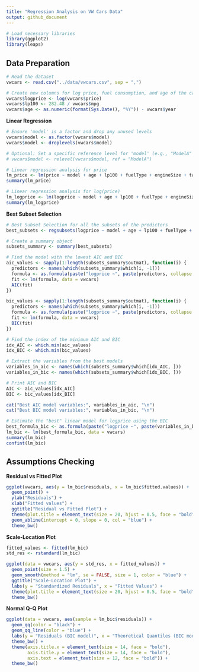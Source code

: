 ```yaml
---
title: "Regression Analysis on VW Cars Data"
output: github_document
---
```


```r
# Load necessary libraries
library(ggplot2)
library(leaps)
```

## Data Preparation

```r
# Read the dataset
vwcars <- read.csv("../data/vwcars.csv", sep = ",")

# Create new columns for log price, fuel consumption, and age of the car
vwcars$logprice <- log(vwcars$price)
vwcars$lp100 <- 282.48 / vwcars$mpg
vwcars$age <- as.numeric(format(Sys.Date(), "%Y")) - vwcars$year

```
**Linear Regression**
```r

# Ensure 'model' is a factor and drop any unused levels
vwcars$model <- as.factor(vwcars$model)
vwcars$model <- droplevels(vwcars$model)

# Optional: Set a specific reference level for 'model' (e.g., "ModelA" as reference)
# vwcars$model <- relevel(vwcars$model, ref = "ModelA")

# Linear regression analysis for price
lm_price <- lm(price ~ model + age + lp100 + fuelType + engineSize + tax + transmission + mileage, data = vwcars)
summary(lm_price)

# Linear regression analysis for log(price)
lm_logprice <- lm(logprice ~ model + age + lp100 + fuelType + engineSize + tax + transmission + mileage, data = vwcars)
summary(lm_logprice)

```
**Best Subset Selection**
```r
# Best Subset Selection for all the subsets of the predictors
best_subsets <- regsubsets(logprice ~ model + age + lp100 + fuelType + engineSize + tax + transmission + mileage, data = vwcars, nvmax = NULL)

# Create a summary object
subsets_summary <- summary(best_subsets)

# Find the model with the lowest AIC and BIC
aic_values <- sapply(1:length(subsets_summary$outmat), function(i) {
  predictors <- names(which(subsets_summary$which[i, -1]))
  formula <- as.formula(paste("logprice ~", paste(predictors, collapse = " + ")))
  fit <- lm(formula, data = vwcars)
  AIC(fit)
})

bic_values <- sapply(1:length(subsets_summary$outmat), function(i) {
  predictors <- names(which(subsets_summary$which[i, -1]))
  formula <- as.formula(paste("logprice ~", paste(predictors, collapse = " + ")))
  fit <- lm(formula, data = vwcars)
  BIC(fit)
})

# Find the index of the minimum AIC and BIC
idx_AIC <- which.min(aic_values)
idx_BIC <- which.min(bic_values)

# Extract the variables from the best models
variables_in_aic <- names(which(subsets_summary$which[idx_AIC, ]))
variables_in_bic <- names(which(subsets_summary$which[idx_BIC, ]))

# Print AIC and BIC
AIC <- aic_values[idx_AIC]
BIC <- bic_values[idx_BIC]

cat("Best AIC model variables:", variables_in_aic, "\n")
cat("Best BIC model variables:", variables_in_bic, "\n")

# Estimate the "best" linear model for logprice using the BIC
best_formula_bic <- as.formula(paste("logprice ~", paste(variables_in_bic[-1], collapse = " + ")))
lm_bic <- lm(best_formula_bic, data = vwcars)
summary(lm_bic)
confint(lm_bic)

```
## Assumptions Checking
**Residual vs Fitted Plot**
```r
ggplot(vwcars, aes(y = lm_bic$residuals, x = lm_bic$fitted.values)) +
  geom_point() +
  ylab("Residuals") +
  xlab("Fitted values") +
  ggtitle("Residual vs Fitted Plot") +
  theme(plot.title = element_text(size = 20, hjust = 0.5, face = "bold"), text = element_text(size = 20)) +
  geom_abline(intercept = 0, slope = 0, col = "blue") +
  theme_bw()

```
**Scale-Location Plot**
```r
fitted_values <- fitted(lm_bic)
std_res <- rstandard(lm_bic)

ggplot(data = vwcars, aes(y = std_res, x = fitted_values)) +
  geom_point(size = 1.5) +
  geom_smooth(method = "lm", se = FALSE, size = 1, color = "blue") +
  ggtitle("Scale-Location Plot") +
  labs(y = "Standardized Residuals", x = "Fitted Values") +
  theme(plot.title = element_text(size = 20, hjust = 0.5, face = "bold"), text = element_text(size = 20)) +
  theme_bw()

```
**Normal Q-Q Plot**
```r
ggplot(data = vwcars, aes(sample = lm_bic$residuals)) +
  geom_qq(color = "black") +
  geom_qq_line(color = "blue") +
  labs(y = "Residuals (BIC model)", x = "Theoretical Quantiles (BIC model)") +
  theme_bw() +
  theme(axis.title.x = element_text(size = 14, face = "bold"),
        axis.title.y = element_text(size = 14, face = "bold"),
        axis.text = element_text(size = 12, face = "bold")) +
  theme_bw()

```
